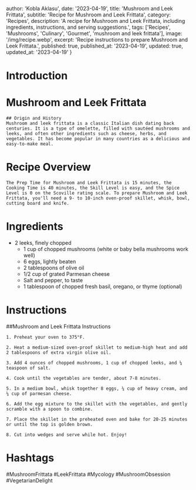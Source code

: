 
  author: 'Kobla Aklasu',
  date: '2023-04-19',
  title: 'Mushroom and Leek Frittata',
  subtitle: 'Recipe for Mushroom and Leek Frittata',
  category: 'Recipes',
  description: 'A recipe for Mushroom and Leek Frittata, including ingredients, instructions, and serving suggestions.',
  tags: ['Recipes', 'Mushrooms', 'Culinary', 'Gourmet', 'mushroom and leek frittata'],
  image: '/img/recipe.webp',
  excerpt: 'Recipe instructions to prepare Mushroom and Leek Frittata.',
  published: true,
  published_at: '2023-04-19',
  updated: true,
  updated_at: '2023-04-19'
}


  # Introduction

# Mushroom and Leek Frittata
    
    ## Origin and History 
    Mushroom and leek frittata is a classic Italian dish dating back centuries. It is a type of omelette, filled with sautéed mushrooms and leeks, and often other ingredients such as cheese, herbs, and vegetables. It has become popular in many countries as a delicious and easy-to-make meal.

# Recipe Overview

    The Prep Time for Mushroom and Leek Frittata is 15 minutes, the Cooking Time is 40 minutes, the Skill Level is easy, and the Spice Level is 0 on the Scoville rating scale. To prepare Mushroom and Leek Frittata, you'll need a 9- to 10-inch oven-proof skillet, whisk, bowl, cutting board and knife.

# Ingredients

- 2 leeks, finely chopped
    - 1 cup of chopped mushrooms (white or baby bella mushrooms work well)
    - 6 eggs, lightly beaten
    - 2 tablespoons of olive oil
    - 1/2 cup of grated Parmesan cheese
    - Salt and pepper, to taste
    - 1 tablespoon of chopped fresh basil, oregano, or thyme (optional)

# Instructions

##Mushroom and Leek Frittata Instructions
    
    1. Preheat your oven to 375°F.
      
    2. Heat a medium-sized oven-proof skillet to medium-high heat and add 2 tablespoons of extra virgin olive oil. 
    
    3. Add 4 ounces of chopped mushrooms, 1 cup of chopped leeks, and ¼ teaspoon of salt. 
    
    4. Cook until the vegetables are tender, about 7-8 minutes. 
    
    5. In a medium bowl, whisk together 8 eggs, ¼ cup of heavy cream, and ¼ cup of parmesan cheese.
    
    6. Add the egg mixture to the skillet with the vegetables, and gently scramble with a spoon to combine.
    
    7. Place the skillet in the preheated oven and bake for 20-25 minutes or until the top is golden brown.
    
    8. Cut into wedges and serve while hot. Enjoy!

# Hashtags

#MushroomFrittata #LeekFrittata #Mycology #MushroomObsession #VegetarianDelight




